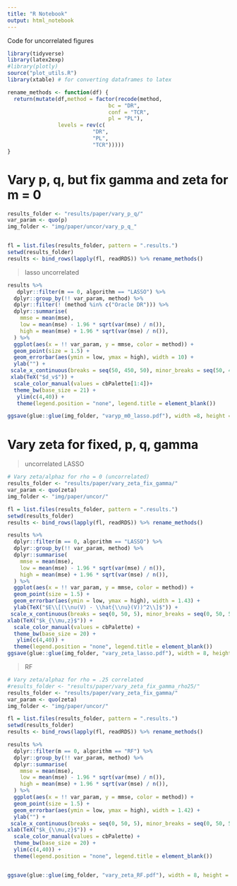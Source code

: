 ```yaml
---
title: "R Notebook"
output: html_notebook
---
```


Code for uncorrelated figures

```r
library(tidyverse)
library(latex2exp)
#library(plotly)
source("plot_utils.R")
library(xtable) # for converting dataframes to latex 

rename_methods <- function(df) {
  return(mutate(df,method = factor(recode(method,
                                bc = "DR",
                                conf = "TCR",
                                pl = "PL"),
                levels = rev(c(
                           "DR",
                           "PL",
                           "TCR")))))
}
```

# Vary p, q, but fix gamma and zeta for m = 0 

```r
results_folder <- "results/paper/vary_p_q/"
var_param <- quo(p)
img_folder <- "img/paper/uncor/vary_p_q_"


fl = list.files(results_folder, pattern = ".results.")
setwd(results_folder)
results <- bind_rows(lapply(fl, readRDS)) %>% rename_methods()

```

> lasso uncorrelated

```r
results %>%
   dplyr::filter(m == 0, algorithm == "LASSO") %>%
  dplyr::group_by(!! var_param, method) %>%
  dplyr::filter(! (method %in% c("Oracle DR"))) %>%
  dplyr::summarise(
    mmse = mean(mse),
    low = mean(mse) - 1.96 * sqrt(var(mse) / n()),
    high = mean(mse) + 1.96 * sqrt(var(mse) / n()),
  ) %>%
  ggplot(aes(x = !! var_param, y = mmse, color = method)) +
  geom_point(size = 1.5) +
  geom_errorbar(aes(ymin = low, ymax = high), width = 10) +
  ylab("") +
 scale_x_continuous(breaks = seq(50, 450, 50), minor_breaks = seq(50, 450, 50)) +
 xlab(TeX("$d_v$")) +
  scale_color_manual(values = cbPalette[1:4])+
  theme_bw(base_size = 21) +
   ylim(c(4,40)) + 
   theme(legend.position = "none", legend.title = element_blank())

ggsave(glue::glue(img_folder, "varyp_m0_lasso.pdf"), width =8, height = 8)
```





# Vary zeta for fixed, p, q, gamma 

> uncorrelated LASSO

```R

# Vary zeta/alphaz for rho = 0 (uncorrelated)
results_folder <- "results/paper/vary_zeta_fix_gamma/"
var_param <- quo(zeta)
img_folder <- "img/paper/uncor/"

fl = list.files(results_folder, pattern = ".results.")
setwd(results_folder)
results <- bind_rows(lapply(fl, readRDS)) %>% rename_methods()
```

```r
results %>%
  dplyr::filter(m == 0, algorithm == "LASSO") %>%
  dplyr::group_by(!! var_param, method) %>%
  dplyr::summarise(
    mmse = mean(mse),
    low = mean(mse) - 1.96 * sqrt(var(mse) / n()),
    high = mean(mse) + 1.96 * sqrt(var(mse) / n()),
  ) %>%
  ggplot(aes(x = !! var_param, y = mmse, color = method)) +
  geom_point(size = 1.5) +
  geom_errorbar(aes(ymin = low, ymax = high), width = 1.43) +
  ylab(TeX("$E\\[(\\nu(V) - \\hat{\\nu}(V))^2\\]$")) +
 scale_x_continuous(breaks = seq(0, 50, 5), minor_breaks = seq(0, 50, 5)) +
xlab(TeX("$k_{\\mu,z}$")) +
  scale_color_manual(values = cbPalette) +
  theme_bw(base_size = 20) +
   ylim(c(4,40)) + 
  theme(legend.position = "none", legend.title = element_blank())
ggsave(glue::glue(img_folder, "vary_zeta_lasso.pdf"), width = 8, height = 8)
```

> RF

```r
# Vary zeta/alphaz for rho = .25 correlated
#results_folder <- "results/paper/vary_zeta_fix_gamma_rho25/"
results_folder <- "results/paper/vary_zeta_fix_gamma/"
var_param <- quo(zeta)
img_folder <- "img/paper/uncor/"

fl = list.files(results_folder, pattern = ".results.")
setwd(results_folder)
results <- bind_rows(lapply(fl, readRDS)) %>% rename_methods()
```

```R
results %>%
  dplyr::filter(m == 0, algorithm == "RF") %>%
  dplyr::group_by(!! var_param, method) %>%
  dplyr::summarise(
    mmse = mean(mse),
    low = mean(mse) - 1.96 * sqrt(var(mse) / n()),
    high = mean(mse) + 1.96 * sqrt(var(mse) / n()),
  ) %>%
  ggplot(aes(x = !! var_param, y = mmse, color = method)) +
  geom_point(size = 1.5) +
  geom_errorbar(aes(ymin = low, ymax = high), width = 1.42) +
  ylab("") +
 scale_x_continuous(breaks = seq(0, 50, 5), minor_breaks = seq(0, 50, 5)) +
xlab(TeX("$k_{\\mu,z}$")) +
  scale_color_manual(values = cbPalette) +
  theme_bw(base_size = 20) +
  ylim(c(4,40)) + 
  theme(legend.position = "none", legend.title = element_blank())


ggsave(glue::glue(img_folder, "vary_zeta_RF.pdf"), width = 8, height = 8)
```
